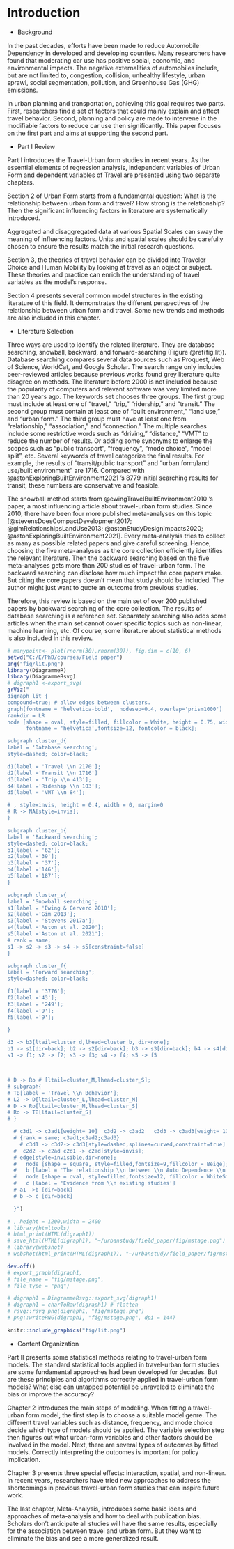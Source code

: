 <!-- # (PART\*) Part I Theories and Framework {-}  -->

# Introduction {#intro}

-   Background

In the past decades, efforts have been made to reduce Automobile Dependency in developed and developing counties. Many researchers have found that moderating car use has positive social, economic, and environmental impacts. The negative externalities of automobiles include, but are not limited to, congestion, collision, unhealthy lifestyle, urban sprawl, social segmentation, pollution, and Greenhouse Gas (GHG) emissions.

In urban planning and transportation, achieving this goal requires two parts. First, researchers find a set of factors that could mainly explain and affect travel behavior. Second, planning and policy are made to intervene in the modifiable factors to reduce car use then significantly. This paper focuses on the first part and aims at supporting the second part.

-   Part I Review

<!-- @ref(struc) -->

Part I introduces the Travel-Urban form studies in recent years. As the essential elements of regression analysis, independent variables of Urban Form and dependent variables of Travel are presented using two separate chapters.

Section 2 of Urban Form starts from a fundamental question: What is the relationship between urban form and travel? How strong is the relationship? Then the significant influencing factors in literature are systematically introduced.

Aggregated and disaggregated data at various Spatial Scales can sway the meaning of influencing factors. Units and spatial scales should be carefully chosen to ensure the results match the initial research questions.

Section 3, the theories of travel behavior can be divided into Traveler Choice and Human Mobility by looking at travel as an object or subject. These theories and practice can enrich the understanding of travel variables as the model's response.

Section 4 presents several common model structures in the existing literature of this field. It demonstrates the different perspectives of the relationship between urban form and travel. Some new trends and methods are also included in this chapter.

-   Literature Selection

Three ways are used to identify the related literature. They are database searching, snowball, backward, and forward-searching (Figure \@ref(fig:lit)). Database searching compares several data sources such as Proquest, Web of Science, WorldCat, and Google Scholar. The search range only includes peer-reviewed articles because previous works found grey literature quite disagree on methods. The literature before 2000 is not included because the popularity of computers and relevant software was very limited more than 20 years ago. The keywords set chooses three groups. The first group must include at least one of "travel," "trip," "ridership," and "transit." The second group must contain at least one of "built environment," "land use," and "urban form." The third group must have at least one from "relationship," "association," and "connection." The multiple searches include some restrictive words such as "driving," "distance," "VMT" to reduce the number of results. Or adding some synonyms to enlarge the scopes such as "public transport", "frequency", "mode choice", "model split", etc. Several keywords of travel categorize the final results. For example, the results of "transit/public transport" and "urban form/land use/built environment" are 1716. Compared with @astonExploringBuiltEnvironment2021 's 8779 initial searching results for transit, these numbers are conservative and feasible.

The snowball method starts from @ewingTravelBuiltEnvironment2010 's paper, a most influencing article about travel-urban form studies. Since 2010, there have been four more published meta-analyses on this topic [@stevensDoesCompactDevelopment2017; @gimRelationshipsLandUse2013; @astonStudyDesignImpacts2020; @astonExploringBuiltEnvironment2021]. Every meta-analysis tries to collect as many as possible related papers and give careful screening. Hence, choosing the five meta-analyses as the core collection efficiently identifies the relevant literature. Then the backward searching based on the five meta-analyses gets more than 200 studies of travel-urban form. The backward searching can disclose how much impact the core papers make. But citing the core papers doesn't mean that study should be included. The author might just want to quote an outcome from previous studies.

Therefore, this review is based on the main set of over 200 published papers by backward searching of the core collection. The results of database searching is a reference set. Separately searching also adds some articles when the main set cannot cover specific topics such as non-linear, machine learning, etc. Of course, some literature about statistical methods is also included in this review.

```r
# manypoint<- plot(rnorm(30),rnorm(30)), fig.dim = c(10, 6)
setwd("C:/E/PhD/courses/Field paper")
png("fig/lit.png")
library(DiagrammeR)
library(DiagrammeRsvg)
# digraph1 <-export_svg(
grViz("
digraph lit {
compound=true; # allow edges between clusters.
graph[fontname = 'helvetica-bold',  nodesep=0.4, overlap='prism1000']
rankdir = LR
node [shape = oval, style=filled, fillcolor = White, height = 0.75, width = 1, 
      fontname = 'helvetica',fontsize=12, fontcolor = black];

subgraph cluster_d{
label = 'Database searching';
style=dashed; color=black; 

d1[label = 'Travel \\n 2170']; 
d2[label ='Transit \\n 1716']
d3[label = 'Trip \\n 413']; 
d4[label ='Rideship \\n 103'];
d5[label = 'VMT \\n 84']; 

# , style=invis, height = 0.4, width = 0, margin=0
# R -> NA[style=invis];
}    

subgraph cluster_b{
label = 'Backward searching';
style=dashed; color=black;
b1[label = '62'];  
b2[label ='39'];
b3[label = '37'];
b4[label ='146'];
b5[label ='187'];
}   

subgraph cluster_s{
label = 'Snowball searching';
s1[label = 'Ewing & Cervero 2010'];  
s2[label ='Gim 2013'];
s3[label = 'Stevens 2017a'];
s4[label ='Aston et al. 2020'];
s5[label ='Aston et al. 2021'];
# rank = same;
s1 -> s2 -> s3 -> s4 -> s5[constraint=false]
}   

subgraph cluster_f{
label = 'Forward searching';
style=dashed; color=black;

f1[label = '3776'];  
f2[label ='43'];
f3[label = '249'];
f4[label ='9'];
f5[label ='9'];

}  

d3 -> b3[ltail=cluster_d,lhead=cluster_b, dir=none];
b1 -> s1[dir=back]; b2 -> s2[dir=back]; b3 -> s3[dir=back]; b4 -> s4[dir=back]; b5 -> s5[dir=back]
s1 -> f1; s2 -> f2; s3 -> f3; s4 -> f4; s5 -> f5



# D -> Ro # [ltail=cluster_M,lhead=cluster_S];
# subgraph{
# TB[label = 'Travel \\n Behavior'];
# L2 -> D[ltail=cluster_L,lhead=cluster_M]
# D -> Ro[ltail=cluster_M,lhead=cluster_S]
# Ro -> TB[ltail=cluster_S]
# }

  # c3d1 -> c3ad1[weight= 10]  c3d2 -> c3ad2   c3d3 -> c3ad3[weight= 10]    
  # {rank = same; c3ad1;c3ad2;c3ad3}    
	# c3d1 -> c3d2-> c3d3[style=dashed,splines=curved,constraint=true] #,dir=none
  #  c2d2 -> c2ad c2d1 -> c2ad[style=invis];
  # edge[style=invisible,dir=none];
  #   node [shape = square, style=filled,fontsize=9,fillcolor = Beige];
  #   b [label = 'The relationship \\n between \\n Auto Dependence \\n & \\n Urban Density']
  #   node [shape = oval, style=filled,fontsize=12, fillcolor = WhiteSmoke]; #'#91cf60'
  #   c [label = 'Evidence from \\n existing studies']
  # a1 ->b [dir=back]
  # b -> c [dir=back]

  }")

# , height = 1200,width = 2400
# library(htmltools)
# html_print(HTML(digraph1))
# save_html(HTML(digraph1), "~/urbanstudy/field_paper/fig/mstage.png")
# library(webshot)
# webshot(html_print(HTML(digraph1)), "~/urbanstudy/field_paper/fig/mstage.png")

dev.off()
# export_graph(digraph1,
# file_name = "fig/mstage.png",
# file_type = "png")

# digraph1 = DiagrammeRsvg::export_svg(digraph1)
# digraph1 = charToRaw(digraph1) # flatten
# rsvg::rsvg_png(digraph1, "fig/mstage.png")
# png::writePNG(digraph1, "fig/mstage.png", dpi = 144)
```

```r
knitr::include_graphics("fig/lit.png")
```

-   Content Organization

Part II presents some statistical methods relating to travel-urban form models. The standard statistical tools applied in travel-urban form studies are some fundamental approaches had been developed for decades. But are these principles and algorithms correctly applied in travel-urban form models? What else can untapped potential be unraveled to eliminate the bias or improve the accuracy?

Chapter 2 introduces the main steps of modeling. When fitting a travel-urban form model, the first step is to choose a suitable model genre. The different travel variables such as distance, frequency, and mode choice decide which type of models should be applied. The variable selection step then figures out what urban-form variables and other factors should be involved in the model. Next, there are several types of outcomes by fitted models. Correctly interpreting the outcomes is important for policy implication. <!-- always give some outcomes. explain the type of model's outcomes and their meaning. --> <!--The reliable outcomes require the models to be valid, adequate, and 'healthy.' -–> <!-- Section 3 lists several potential issues which often be neglected or omitted in travel-urban form models.  -->

Chapter 3 presents three special effects: interaction, spatial, and non-linear. In recent years, researchers have tried new approaches to address the shortcomings in previous travel-urban form studies that can inspire future work.

The last chapter, Meta-Analysis, introduces some basic ideas and approaches of meta-analysis and how to deal with publication bias. Scholars don't anticipate all studies will have the same results, especially for the association between travel and urban form. But they want to eliminate the bias and see a more generalized result.

<!-- the premise that further discussions continue. -->

<!-- Hence, the contents in this chapter are primarily from several textbooks [@casellaStatisticalInference2002; @montgomeryIntroductionLinearRegression2021;@ravishankerFirstCourseLinear2020] and lecture notes by Dr. Robert Fountain, Dr. Nadeeshani Jayasena, and Dr. Jong Sung Kim, rather than involving the front edge of techniques in the recent statistics literature. -->
